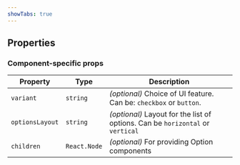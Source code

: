 ```yaml
---
showTabs: true
---
```



## Properties

<DataValueReadwriteProperties type="Array<number | string>" />

### Component-specific props

| Property        | Type         | Description                                                                    |
| --------------- | ------------ | ------------------------------------------------------------------------------ |
| `variant`       | `string`     | _(optional)_ Choice of UI feature. Can be: `checkbox` or `button`.             |
| `optionsLayout` | `string`     | _(optional)_ Layout for the list of options. Can be `horizontal` or `vertical` |
| `children`      | `React.Node` | _(optional)_ For providing Option components                                   |

